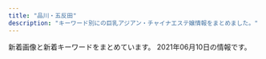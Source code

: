```yaml
---
title: "品川・五反田"
description: "キーワード別にの巨乳アジアン・チャイナエステ嬢情報をまとめました。"
---
```


新着画像と新着キーワードをまとめています。
2021年06月10日の情報です。

<DmmAffiliateIns />
<KeywordTable
  shops={
    [
    {
        "station": "\u6238\u8d8a\u9280\u5ea7\u99c5",
        "img_links": [
            "http://lacure.link/images/top2.jpg",
            "http://lacure.link/images/zi.png",
            "http://lacure.link/images/sayuri.jpg",
            "http://lacure.link/images/news.png",
            "http://lacure.link/images/gb01.png",
            "http://lacure.link/images/r1.jpg",
            "http://lacure.link/images/g1.jpg",
            "http://lacure.link/images/r2.jpg",
            "http://lacure.link/images/kol.jpg",
            "http://lacure.link/images/kiki.jpg",
            "http://lacure.link/images/r6.jpg",
            "http://lacure.link/images/left3.png",
            "http://lacure.link/images/s_staff.png",
            "http://lacure.link/images/r4.jpg",
            "http://lacure.link/images/r3.jpg",
            "http://lacure.link/images/g0.jpg",
            "http://lacure.link/images/asali.jpg",
            "http://lacure.link/images/g5.jpg",
            "http://lacure.link/images/face.png",
            "http://lacure.link/images/g3.jpg",
            "http://lacure.link/images/g2.jpg",
            "http://lacure.link/images/s1.jpg",
            "http://lacure.link/images/yuki.jpg",
            "http://lacure.link/images/r5.jpg",
            "http://lacure.link/images/g6.jpg"
        ],
        "url": "http://lacure.link/",
        "name": "\u30e9\u30ad\u30e5\u30a2",
        "keywords": {}
    },
    {
        "name": "\u7d2b\u306e\u8776",
        "img_links": [
            "http://p-fly.work/images/12.jpg",
            "http://p-fly.work/images/sys1.jpg",
            "http://p-fly.work/images/mobile.jpg",
            "http://p-fly.work/staff/mai.jpg",
            "http://p-fly.work/images/ac1.jpg",
            "http://p-fly.work/staff/sara.jpg",
            "http://p-fly.work/images/line.png",
            "http://p-fly.work/staff/eri.jpg",
            "http://p-fly.work/images/int1.jpg",
            "http://p-fly.work/images/sys2.jpg",
            "http://p-fly.work/images/sys4.png",
            "http://p-fly.work/images/1.jpg",
            "http://p-fly.work/images/10.jpg",
            "http://p-fly.work/img/eri1.jpg",
            "http://p-fly.work/img/sara1.jpg",
            "http://p-fly.work/images/15.jpg",
            "http://p-fly.work/images/b1.jpg",
            "http://p-fly.work/img/yuki1.jpg",
            "http://p-fly.work/images/news.jpg",
            "http://p-fly.work/img/mai1.jpg",
            "http://p-fly.work/images/staff_t.png",
            "http://p-fly.work/images/b3.jpg",
            "http://p-fly.work/img/koko1.jpg",
            "http://p-fly.work/images/13.jpg",
            "http://p-fly.work/images/head.png",
            "http://p-fly.work/images/sys3.jpg",
            "http://p-fly.work/staff/koko.jpg",
            "http://p-fly.work/staff/yuki.jpg",
            "http://p-fly.work/images/tr.jpg",
            "http://p-fly.work/images/interior_t.png",
            "http://p-fly.work/images/b2.jpg",
            "http://p-fly.work/images/int2.png"
        ],
        "keywords": {},
        "station": "JR\u4e94\u53cd\u7530\u99c5\u897f\u53e3",
        "url": "http://p-fly.work/"
    },
    {
        "station": "JR\u4e94\u53cd\u7530\u99c5\u897f\u53e3",
        "img_links": [
            "http://gotanda.pepper.jp/gotanda001.jpg",
            "http://gotanda.pepper.jp/m173.jpg",
            "http://gotanda.pepper.jp/m048.png",
            "http://gotanda.pepper.jp/m02272.jpg",
            "http://gotanda.pepper.jp/1-01.png",
            "http://gotanda.pepper.jp/20151109231038834554.jpg",
            "http://gotanda.pepper.jp/m049.png"
        ],
        "url": "http://gotanda.pepper.jp/",
        "keywords": {},
        "name": "\u4e94\u53cd\u7530\u30e1\u30c7\u30a3\u30ab\u30eb\u30a8\u30f3"
    },
    {
        "img_links": [
            "https://tsukiwa.info/img/staff/DB16BCF2-AF7E-404D-9FB5-9A45BE961351.jpeg",
            "https://tsukiwa.info/img/staff/ruru1.jpg",
            "https://tsukiwa.info/img/staff/aya2101.jpg",
            "https://tsukiwa.info/img/staff/222BADE2-61AA-4B66-91BD-3D9941250C4D.jpeg",
            "https://tsukiwa.info/img/akusesu-top0.jpg",
            "https://tsukiwa.info/img/event/camp03.jpg",
            "https://tsukiwa.info/img/pickupGirl.png",
            "https://tsukiwa.info/img/bar_staff.png",
            "https://tsukiwa.info/img/news1.png",
            "https://tsukiwa.info/img/staff/rumi02.jpg",
            "https://tsukiwa.info/img/bar_gallery.png",
            "https://www.a-side.com/ad/koko/include/banner/koko_200x40.png",
            "https://tsukiwa.info/img/staff_top/20201219_1.jpg",
            "https://tsukiwa.info/img/bar_profile.png",
            "https://tsukiwa.info/img/staff/no_image.jpg",
            "https://tsukiwa.info/img/staff/mimi20202.jpg",
            "https://tsukiwa.info/img/staff/A8BAF789-BD2B-4E7F-AB8A-224A2961B605.jpeg",
            "https://tsukiwa.info/img/news3.png",
            "https://tsukiwa.info/img/staff/yuna01.jpg",
            "https://tsukiwa.info/img/staff/25D27B66-E3AF-40C0-8FCC-46E9F266B409.jpeg",
            "https://tsukiwa.info/img/staff/909C372F-1613-4B7E-89C8-1A527D79FCC6.jpeg",
            "https://tsukiwa.info/img/staff/mimi01.jpg",
            "https://tsukiwa.info/img/staff/rumi04.jpg",
            "https://tsukiwa.info/img/staff/koko3.jpg",
            "https://tsukiwa.info/img/top_map.jpg",
            "https://tsukiwa.info/img/staff/2542FD93-DC39-4335-B762-3978524DB71D.jpeg",
            "https://tsukiwa.info/img/staff_top/20201219_2.jpg",
            "https://tsukiwa.info/img/bar_top1.png"
        ],
        "name": "\u6708\u306e\u548c",
        "station": "JR\u4e94\u53cd\u7530\u99c5\u897f\u53e3",
        "url": "https://tsukiwa.info/",
        "keywords": {}
    },
    {
        "url": "http://es-mirei.com/",
        "name": "\u7f8e\u4f36",
        "img_links": [
            "http://es-mirei.com/staffPhoto/b20170911152129.jpg",
            "http://es-mirei.com/staffPhoto/b20170728165256.jpg",
            "http://es-mirei.com/staffPhoto/s20180209180323.jpg",
            "http://es-mirei.com/images/returnStaffBtn.png",
            "http://es-mirei.com/staffPhoto/s20170911152114.jpg",
            "http://es-mirei.com/images/s3Slider1Images/03.jpg",
            "http://es-mirei.com/staffPhoto/b20180613122502.jpg",
            "http://es-mirei.com/staffPhoto/s20170911152129.jpg",
            "http://es-mirei.com/images/s3Slider1Images/02.jpg",
            "http://es-mirei.com/images/store/05.jpg",
            "http://es-mirei.com/staffPhoto/b20170728165302.jpg",
            "http://es-mirei.com/staffPhoto/s20170728165302.jpg",
            "http://es-mirei.com/images/store/03.jpg",
            "http://es-mirei.com/staffPhoto/s20170728165536.jpg",
            "http://es-mirei.com/staffPhoto/s20170908125528.jpg",
            "http://es-mirei.com/images/store/04.jpg",
            "http://es-mirei.com/images/noImg.jpg",
            "http://es-mirei.com/images/store/01.jpg",
            "http://es-mirei.com/staffPhoto/b20170911152114.jpg",
            "http://es-mirei.com/staffPhoto/s20180613122502.jpg",
            "http://es-mirei.com/staffPhoto/b20180209180323.jpg",
            "http://es-mirei.com/staffPhoto/s20170728165256.jpg",
            "http://es-mirei.com/images/store/02.jpg",
            "http://es-mirei.com/staffPhoto/b20170908125528.jpg",
            "http://es-mirei.com/staffPhoto/b20170728165536.jpg",
            "http://es-mirei.com/images/store/06.jpg",
            "http://es-mirei.com/images/s3Slider1Images/01.jpg"
        ],
        "keywords": {
            "86": 2,
            "88": 2,
            "87": 4,
            "85": 2,
            "E": 8
        },
        "station": "JR\u4e94\u53cd\u7530\u99c5\u897f\u53e3"
    },
    {
        "station": "JR\u4e94\u53cd\u7530\u99c5\u6771\u53e3",
        "name": "\u8299\u84c9\uff5e\u30d5\u30e8\u30a6\uff5e",
        "img_links": [
            "http://www.relax-fuyou.info/img/st161.jpg",
            "http://www.relax-fuyou.info/img/st1.jpg",
            "http://www.relax-fuyou.info/img/r9.jpg",
            "http://www.relax-fuyou.info/i/img/r1.jpg",
            "http://www.relax-fuyou.info/i/img/st11.jpg",
            "http://www.relax-fuyou.info/img/st181.jpg",
            "http://www.relax-fuyou.info/i/img/st17.jpg",
            "http://www.relax-fuyou.info/img/top.jpg",
            "http://www.relax-fuyou.info/img/st110.jpg",
            "http://www.relax-fuyou.info/img/st41.jpg",
            "http://www.relax-fuyou.info/i/img/st10.jpg",
            "http://www.relax-fuyou.info/img/st71.jpg",
            "http://www.relax-fuyou.info/img/sta1.jpg",
            "http://www.relax-fuyou.info/img/st191.jpg",
            "http://www.relax-fuyou.info/img/sta18.jpg",
            "http://www.relax-fuyou.info/i/img/st201.jpg",
            "http://www.relax-fuyou.info/img/st10.jpg",
            "http://www.relax-fuyou.info/i/img/st8.jpg",
            "http://www.relax-fuyou.info/img/sta15.jpg",
            "http://www.relax-fuyou.info/img/st42.jpg",
            "http://www.relax-fuyou.info/img/st140.jpg",
            "http://www.relax-fuyou.info/i/img/st5.jpg",
            "http://www.relax-fuyou.info/img/st150.jpg",
            "http://www.relax-fuyou.info/img/st201.jpg",
            "http://www.relax-fuyou.info/i/img/st9.jpg",
            "http://www.relax-fuyou.info/i/img/st42.jpg",
            "http://www.relax-fuyou.info/img/st171.jpg",
            "http://www.relax-fuyou.info/img/st11.jpg",
            "http://www.relax-fuyou.info/img/st72.jpg",
            "http://www.relax-fuyou.info/img/st160.jpg",
            "http://www.relax-fuyou.info/img/st141.jpg",
            "http://www.relax-fuyou.info/i/img/st140.jpg",
            "http://www.relax-fuyou.info/img/st7.jpg",
            "http://www.relax-fuyou.info/img/sta19.jpg",
            "http://www.relax-fuyou.info/i/img/sta20.jpg",
            "http://www.relax-fuyou.info/img/sta16.jpg",
            "http://www.relax-fuyou.info/img/st17.jpg",
            "http://www.relax-fuyou.info/img/sta17.jpg",
            "http://www.relax-fuyou.info/i/img/st191.jpg",
            "http://www.relax-fuyou.info/i/img/r3.jpg",
            "http://www.relax-fuyou.info/i/img/top.jpg",
            "http://www.relax-fuyou.info/i/img/st181.jpg",
            "http://www.relax-fuyou.info/i/img/r2.jpg",
            "http://www.relax-fuyou.info/img/sta20.jpg",
            "http://www.relax-fuyou.info/img/st8.jpg",
            "http://www.relax-fuyou.info/i/img/st110.jpg",
            "http://www.relax-fuyou.info/img/sta5.jpg",
            "http://www.relax-fuyou.info/i/img/st160.jpg",
            "http://www.relax-fuyou.info/img/sta8.jpg",
            "http://www.relax-fuyou.info/img/st5.jpg"
        ],
        "url": "http://www.relax-fuyou.info/",
        "keywords": {
            "86": 2,
            "87": 2,
            "C": 3,
            "D": 5,
            "E": 5,
            "90": 2,
            "84": 5,
            "G": 1,
            "88": 3
        }
    },
    {
        "url": "https://hanagoromo.tyo.cm/",
        "keywords": {},
        "img_links": [],
        "name": "\u82b1\u8863",
        "station": "JR\u4e94\u53cd\u7530\u99c5"
    },
    {
        "station": "JR\u4e94\u53cd\u7530\u99c5\u897f\u53e3",
        "name": "\u7652\u3057\u30cf\u30a6\u30b9",
        "keywords": {},
        "url": "https://i-house.aoaoeo.com/",
        "img_links": []
    },
    {
        "url": "http://hi-msg.com/tonpoh/",
        "name": "\u30c8\u30f3\u30dd\u30fc",
        "station": "JR\u4e94\u53cd\u7530\u99c5\u897f\u53e3",
        "img_links": [
            "http://hi-msg.com/tonpoh/images/l.png",
            "http://hi-msg.com/tonpoh/images/s1.png",
            "http://hi-msg.com/tonpoh/images/p-8-1.jpg",
            "http://hi-msg.com/tonpoh/images/botton.png",
            "http://hi-msg.com/tonpoh/images/p-12-1.jpg",
            "http://hi-msg.com/tonpoh/images/p-4.jpg",
            "http://hi-msg.com/tonpoh/images/fla.png",
            "http://hi-msg.com/tonpoh/images/p-12.jpg",
            "http://hi-msg.com/tonpoh/images/line.png",
            "http://hi-msg.com/tonpoh/images/p-6.jpg",
            "http://hi-msg.com/tonpoh/images/p-13.jpg",
            "http://hi-msg.com/tonpoh/images/p-5.jpg",
            "http://hi-msg.com/tonpoh/images/p-6-1.jpg",
            "http://hi-msg.com/tonpoh/images/p-11-1.jpg",
            "http://hi-msg.com/tonpoh/images/p-7-1.jpg",
            "http://hi-msg.com/tonpoh/images/s6.png",
            "http://hi-msg.com/tonpoh/images/s4.jpg",
            "http://hi-msg.com/tonpoh/images/fla-3.png",
            "http://hi-msg.com/tonpoh/images/p-10.jpg",
            "http://hi-msg.com/tonpoh/images/p-2.jpg",
            "http://hi-msg.com/tonpoh/images/tit-sys.png",
            "http://hi-msg.com/tonpoh/images/no.png",
            "http://hi-msg.com/tonpoh/images/p-9.jpg",
            "http://hi-msg.com/tonpoh/images/p-7.jpg",
            "http://hi-msg.com/tonpoh/images/p-8.jpg",
            "http://hi-msg.com/tonpoh/images/s9.png",
            "http://hi-msg.com/tonpoh/images/p-13-1.jpg",
            "http://hi-msg.com/tonpoh/images/s8.png",
            "http://hi-msg.com/tonpoh/images/p-9-1.jpg",
            "http://hi-msg.com/tonpoh/images/s5.png",
            "http://hi-msg.com/tonpoh/images/p-11.jpg",
            "http://hi-msg.com/tonpoh/images/p-1.jpg",
            "http://hi-msg.com/tonpoh/images/ll.png",
            "http://hi-msg.com/tonpoh/images/p-14-1.jpg",
            "http://hi-msg.com/tonpoh/images/p-10-1.jpg",
            "http://hi-msg.com/tonpoh/images/p-0.jpg",
            "http://hi-msg.com/tonpoh/images/fla-1.png",
            "http://hi-msg.com/tonpoh/images/tit-staff.png",
            "http://hi-msg.com/tonpoh/images/p-14.jpg"
        ],
        "keywords": {}
    },
    {
        "keywords": {
            "C": 8
        },
        "img_links": [
            "http://www.kenkou-house.info/img/s20.jpg",
            "http://www.kenkou-house.info/img/head.png",
            "http://www.kenkou-house.info/img/m2.png",
            "http://www.kenkou-house.info/img/m7.png",
            "http://www.kenkou-house.info/img/Himawari_160_45.png",
            "http://www.kenkou-house.info/img/play.png",
            "http://www.kenkou-house.info/img/s21.jpg",
            "http://www.kenkou-house.info/img/Himawari_200_40.png",
            "http://www.kenkou-house.info/img/m5.png",
            "http://www.kenkou-house.info/img/m6.png",
            "http://www.kenkou-house.info/img/Himawari_468_60.png",
            "http://www.kenkou-house.info/img/m4.png",
            "http://www.kenkou-house.info/img/s13.jpg",
            "http://www.kenkou-house.info/img/door.png",
            "http://www.kenkou-house.info/img/s22.jpg",
            "http://www.kenkou-house.info/img/s1.jpg",
            "http://www.kenkou-house.info/img/Himawari_88_31.png",
            "http://www.kenkou-house.info/img/s33.jpg",
            "http://www.kenkou-house.info/img/bottmo-left.png",
            "http://www.kenkou-house.info/img/s.png",
            "http://www.kenkou-house.info/img/s16.jpg",
            "http://www.kenkou-house.info/img/s4.jpg",
            "http://www.kenkou-house.info/img/s11.jpg",
            "http://www.kenkou-house.info/img/s15.jpg",
            "http://www.kenkou-house.info/img/s61.jpg",
            "http://www.kenkou-house.info/img/m1.png",
            "http://www.kenkou-house.info/img/s17.jpg",
            "http://www.kenkou-house.info/img/s14.jpg",
            "http://www.kenkou-house.info/img/s12.jpg",
            "http://www.kenkou-house.info/img/body-.png",
            "http://www.kenkou-house.info/img/bottmo-ritght.png",
            "http://www.kenkou-house.info/img/s7.jpg",
            "http://www.kenkou-house.info/img/m3.png",
            "http://www.kenkou-house.info/img/s91.jpg",
            "http://www.kenkou-house.info/img/m8.png"
        ],
        "name": "\u3072\u307e\u308f\u308a",
        "station": "JR\u4e94\u53cd\u7530\u99c5\u6771\u53e3",
        "url": "http://www.kenkou-house.info/"
    },
    {
        "keywords": {
            "C": 15
        },
        "name": "\u5eb7\u7984",
        "station": "JR\u54c1\u5ddd\u99c5\u9ad8\u8f2a\u53e3",
        "img_links": [
            "http://www.kouroku-este.com/img/system/service02.jpg",
            "http://www.kouroku-este.com/img/staff/aaa/aaa1.jpg",
            "http://www.kouroku-este.com/img/staff/ccc/ccc1.jpg",
            "http://www.kouroku-este.com/img/staff/aaa/aaa2.jpg",
            "http://www.kouroku-este.com/img/menu/info_r.jpg",
            "http://www.kouroku-este.com/img/staff/fff/s-fff1.jpg",
            "http://www.kouroku-este.com/img/staff/fff/s-fff2.jpg",
            "http://www.kouroku-este.com/img/staff/eee/s-eee1.jpg",
            "http://www.kouroku-este.com/img/staff/ggg/ggg1.jpg",
            "http://www.kouroku-este.com/img/staff/bbb/bbb1.jpg",
            "http://www.kouroku-este.com/img/staff/eee/s-eee2.jpg",
            "http://www.kouroku-este.com/img/staff/ccc/ccc2.jpg",
            "http://www.kouroku-este.com/img/system/service01.jpg",
            "http://www.kouroku-este.com/img/top/listmark1.png"
        ],
        "url": "http://www.kouroku-este.com/"
    }
]
}
/>
<DmmAffiliateScript />

